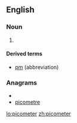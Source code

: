 ==English==

===Noun===
{{en-noun}}

# {{US}} {{SI-unit-2|pico|meter|length|metre}}

====Derived terms====
* [[pm]] (abbreviation)

===Anagrams===
* {{alphagram|ceeimoprt}}
* [[picometre#English|picometre]]

[[lo:picometer]]
[[zh:picometer]]